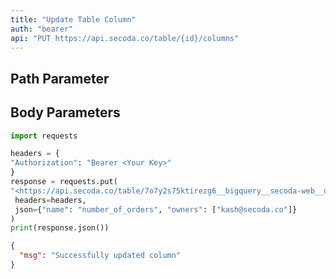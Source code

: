 ```yaml
---
title: "Update Table Column"
auth: "bearer"
api: "PUT https://api.secoda.co/table/{id}/columns"
---
```


## Path Parameter

<ParamField path="id" required />

## Body Parameters

<ParamField body="name" type="string" />
<ParamField body="owners" />
<ParamField body="tags" />
<ParamField body="description" type="string" />

<RequestExample>

```python Python Example
import requests

headers = {
"Authorization": "Bearer <Your Key>"
}
response = requests.put(
"<https://api.secoda.co/table/7o7y2s75ktirezg6__bigquery__secoda-web__dbt_amcewen__customers/columns/>",
 headers=headers,
 json={"name": "number_of_orders", "owners": ["kash@secoda.co"]}
)
print(response.json())
```

</RequestExample>

<ResponseExample>

```json Sample Response
{
  "msg": "Successfully updated column"
}
```

</ResponseExample>
